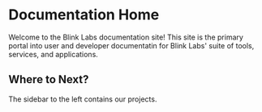 # Documentation Home
 
Welcome to the Blink Labs documentation site! This site is the primary portal
into user and developer documentatin for Blink Labs' suite of tools, services,
and applications.

## Where to Next?

The sidebar to the left contains our projects.

